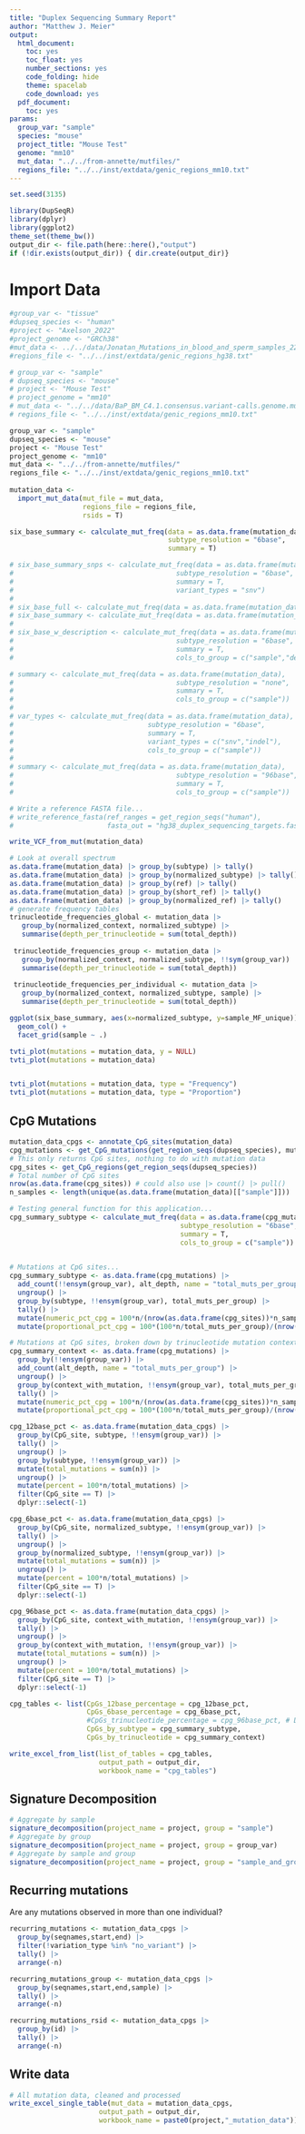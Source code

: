 ```yaml
---
title: "Duplex Sequencing Summary Report"
author: "Matthew J. Meier"
output:
  html_document:
    toc: yes
    toc_float: yes
    number_sections: yes
    code_folding: hide
    theme: spacelab
    code_download: yes
  pdf_document:
    toc: yes
params:
  group_var: "sample"
  species: "mouse"
  project_title: "Mouse Test"
  genome: "mm10"
  mut_data: "../../from-annette/mutfiles/"
  regions_file: "../../inst/extdata/genic_regions_mm10.txt"
---
```


```r
set.seed(3135)

library(DupSeqR)
library(dplyr)
library(ggplot2)
theme_set(theme_bw())
output_dir <- file.path(here::here(),"output")
if (!dir.exists(output_dir)) { dir.create(output_dir)}
```

# Import Data

```r
#group_var <- "tissue"
#dupseq_species <- "human"
#project <- "Axelson_2022"
#project_genome <- "GRCh38"
#mut_data <- ../../data/Jonatan_Mutations_in_blood_and_sperm_samples_221021_MM.txt
#regions_file <- "../../inst/extdata/genic_regions_hg38.txt"

# group_var <- "sample"
# dupseq_species <- "mouse"
# project <- "Mouse Test"
# project_genome = "mm10"
# mut_data <- "../../data/BaP_BM_C4.1.consensus.variant-calls.genome.mut"
# regions_file <- "../../inst/extdata/genic_regions_mm10.txt"

group_var <- "sample"
dupseq_species <- "mouse"
project <- "Mouse Test"
project_genome <- "mm10"
mut_data <- "../../from-annette/mutfiles/"
regions_file <- "../../inst/extdata/genic_regions_mm10.txt"
 
mutation_data <-
  import_mut_data(mut_file = mut_data,
                  regions_file = regions_file,
                  rsids = T)

six_base_summary <- calculate_mut_freq(data = as.data.frame(mutation_data),
                                       subtype_resolution = "6base",
                                       summary = T)

# six_base_summary_snps <- calculate_mut_freq(data = as.data.frame(mutation_data),
#                                        subtype_resolution = "6base",
#                                        summary = T,
#                                        variant_types = "snv")
# 
# six_base_full <- calculate_mut_freq(data = as.data.frame(mutation_data), subtype_resolution = "6base", summary = F)
# six_base_summary <- calculate_mut_freq(data = as.data.frame(mutation_data), subtype_resolution = "6base", summary = T,vaf_cutoff = 0.01)
# 
# six_base_w_description <- calculate_mut_freq(data = as.data.frame(mutation_data),
#                                        subtype_resolution = "6base",
#                                        summary = T,
#                                        cols_to_group = c("sample","description"))

# summary <- calculate_mut_freq(data = as.data.frame(mutation_data),
#                                        subtype_resolution = "none",
#                                        summary = T,
#                                        cols_to_group = c("sample"))
# 
# var_types <- calculate_mut_freq(data = as.data.frame(mutation_data),
#                                 subtype_resolution = "6base",
#                                 summary = T,
#                                 variant_types = c("snv","indel"),
#                                 cols_to_group = c("sample"))
# 
# summary <- calculate_mut_freq(data = as.data.frame(mutation_data),
#                                        subtype_resolution = "96base",
#                                        summary = T,
#                                        cols_to_group = c("sample"))

```

```r
# Write a reference FASTA file...
# write_reference_fasta(ref_ranges = get_region_seqs("human"),
#                       fasta_out = "hg38_duplex_sequencing_targets.fasta")

write_VCF_from_mut(mutation_data)
```

```r

# Look at overall spectrum
as.data.frame(mutation_data) |> group_by(subtype) |> tally()
as.data.frame(mutation_data) |> group_by(normalized_subtype) |> tally()
as.data.frame(mutation_data) |> group_by(ref) |> tally()
as.data.frame(mutation_data) |> group_by(short_ref) |> tally()
as.data.frame(mutation_data) |> group_by(normalized_ref) |> tally()
# generate frequency tables
trinucleotide_frequencies_global <- mutation_data |>
   group_by(normalized_context, normalized_subtype) |>
   summarise(depth_per_trinucleotide = sum(total_depth))
 
 trinucleotide_frequencies_group <- mutation_data |>
   group_by(normalized_context, normalized_subtype, !!sym(group_var)) |>
   summarise(depth_per_trinucleotide = sum(total_depth))
 
 trinucleotide_frequencies_per_individual <- mutation_data |>
   group_by(normalized_context, normalized_subtype, sample) |>
   summarise(depth_per_trinucleotide = sum(total_depth))

ggplot(six_base_summary, aes(x=normalized_subtype, y=sample_MF_unique)) +
  geom_col() +
  facet_grid(sample ~ .)

tvti_plot(mutations = mutation_data, y = NULL)
tvti_plot(mutations = mutation_data)


tvti_plot(mutations = mutation_data, type = "Frequency")
tvti_plot(mutations = mutation_data, type = "Proportion")
```

## CpG Mutations

```r
mutation_data_cpgs <- annotate_CpG_sites(mutation_data)
cpg_mutations <- get_CpG_mutations(get_region_seqs(dupseq_species), mutation_data)
# This only returns CpG sites, nothing to do with mutation data
cpg_sites <- get_CpG_regions(get_region_seqs(dupseq_species))
# Total number of CpG sites
nrow(as.data.frame(cpg_sites)) # could also use |> count() |> pull()
n_samples <- length(unique(as.data.frame(mutation_data)[["sample"]]))

# Testing general function for this application...
cpg_summary_subtype <- calculate_mut_freq(data = as.data.frame(cpg_mutations),
                                          subtype_resolution = "6base",
                                          summary = T,
                                          cols_to_group = c("sample"))
                                       

# Mutations at CpG sites...
cpg_summary_subtype <- as.data.frame(cpg_mutations) |>
  add_count(!!ensym(group_var), alt_depth, name = "total_muts_per_group") |>
  ungroup() |>
  group_by(subtype, !!ensym(group_var), total_muts_per_group) |>
  tally() |>
  mutate(numeric_pct_cpg = 100*n/(nrow(as.data.frame(cpg_sites))*n_samples)) |>
  mutate(proportional_pct_cpg = 100*(100*n/total_muts_per_group)/(nrow(as.data.frame(cpg_sites))*n_samples))

# Mutations at CpG sites, broken down by trinucleotide mutation context
cpg_summary_context <- as.data.frame(cpg_mutations) |>
  group_by(!!ensym(group_var)) |>
  add_count(alt_depth, name = "total_muts_per_group") |>
  ungroup() |>
  group_by(context_with_mutation, !!ensym(group_var), total_muts_per_group) |>
  tally() |>
  mutate(numeric_pct_cpg = 100*n/(nrow(as.data.frame(cpg_sites))*n_samples)) |>
  mutate(proportional_pct_cpg = 100*(100*n/total_muts_per_group)/(nrow(as.data.frame(cpg_sites))*n_samples))

cpg_12base_pct <- as.data.frame(mutation_data_cpgs) |>
  group_by(CpG_site, subtype, !!ensym(group_var)) |>
  tally() |> 
  ungroup() |>
  group_by(subtype, !!ensym(group_var)) |>
  mutate(total_mutations = sum(n)) |>
  ungroup() |>
  mutate(percent = 100*n/total_mutations) |>
  filter(CpG_site == T) |>
  dplyr::select(-1)

cpg_6base_pct <- as.data.frame(mutation_data_cpgs) |>
  group_by(CpG_site, normalized_subtype, !!ensym(group_var)) |>
  tally() |> 
  ungroup() |>
  group_by(normalized_subtype, !!ensym(group_var)) |>
  mutate(total_mutations = sum(n)) |>
  ungroup() |>
  mutate(percent = 100*n/total_mutations) |>
  filter(CpG_site == T) |>
  dplyr::select(-1)

cpg_96base_pct <- as.data.frame(mutation_data_cpgs) |>
  group_by(CpG_site, context_with_mutation, !!ensym(group_var)) |>
  tally() |> 
  ungroup() |>
  group_by(context_with_mutation, !!ensym(group_var)) |>
  mutate(total_mutations = sum(n)) |>
  ungroup() |>
  mutate(percent = 100*n/total_mutations) |>
  filter(CpG_site == T) |>
  dplyr::select(-1)

cpg_tables <- list(CpGs_12base_percentage = cpg_12base_pct,
                   CpGs_6base_percentage = cpg_6base_pct,
                   #CpGs_trinucleotide_percentage = cpg_96base_pct, # Data too sparse.
                   CpGs_by_subtype = cpg_summary_subtype,
                   CpGs_by_trinucleotide = cpg_summary_context)

write_excel_from_list(list_of_tables = cpg_tables,
                      output_path = output_dir,
                      workbook_name = "cpg_tables")

```

## Signature Decomposition

```r
# Aggregate by sample
signature_decomposition(project_name = project, group = "sample")
# Aggregate by group
signature_decomposition(project_name = project, group = group_var)
# Aggregate by sample and group
signature_decomposition(project_name = project, group = "sample_and_group")

```

## Recurring mutations

Are any mutations observed in more than one individual?

```r

recurring_mutations <- mutation_data_cpgs |>
  group_by(seqnames,start,end) |>
  filter(!variation_type %in% "no_variant") |>
  tally() |>
  arrange(-n)

recurring_mutations_group <- mutation_data_cpgs |>
  group_by(seqnames,start,end,sample) |>
  tally() |>
  arrange(-n)

recurring_mutations_rsid <- mutation_data_cpgs |>
  group_by(id) |>
  tally() |>
  arrange(-n)
```

## Write data

```r

# All mutation data, cleaned and processed
write_excel_single_table(mut_data = mutation_data_cpgs,
                      output_path = output_dir,
                      workbook_name = paste0(project,"_mutation_data"))

```

<div class="tocify-extend-page" data-unique="tocify-extend-page" style="height: 0;"></div>
